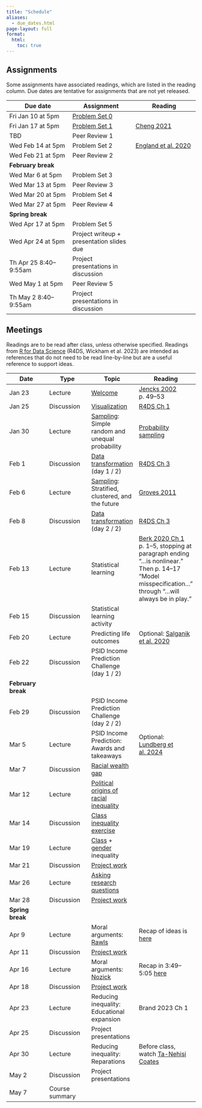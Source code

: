 ```yaml
---
title: "Schedule"
aliases:
  - due_dates.html
page-layout: full
format:
  html:
    toc: true
---
```


## Assignments

Some assignments have associated readings, which are listed in the reading column. Due dates are tentative for assignments that are not yet released.

| Due date | Assignment | Reading |
|---|---|---|
| Fri Jan 10 at 5pm | [Problem Set 0](assignments/pset0.qmd) |
| Fri Jan 17 at 5pm | [Problem Set 1](assignments/pset1.qmd) | [Cheng 2021](https://doi.org/10.1093/sf/soab003) |
| TBD | Peer Review 1 |
| Wed Feb 14 at 5pm | Problem Set 2 | [England et al. 2020](https://doi.org/10.1073/pnas.1918891117)
| Wed Feb 21 at 5pm | Peer Review 2 |
| **February break** | |
| Wed Mar 6 at 5pm | Problem Set 3 |
| Wed Mar 13 at 5pm | Peer Review 3 |
| Wed Mar 20 at 5pm | Problem Set 4 |
| Wed Mar 27 at 5pm | Peer Review 4 |
| **Spring break** | |
| Wed Apr 17 at 5pm | Problem Set 5 |
| Wed Apr 24 at 5pm | Project writeup + presentation slides due |
| Th Apr 25 8:40--9:55am | Project presentations in discussion |
| Wed May 1 at 5pm | Peer Review 5 |
| Th May 2 8:40--9:55am | Project presentations in discussion |

## Meetings

Readings are to be read after class, unless otherwise specified. Readings from [R for Data Science](https://r4ds.hadley.nz/) (R4DS, Wickham et al. 2023) are intended as references that do not need to be read line-by-line but are a useful reference to support ideas.

| Date | Type | Topic | Reading |
|---|---|---|---|
| Jan 23 | Lecture | [Welcome](topics/welcome.qmd) | [Jencks 2002](https://www.jstor.org/stable/20027737) p. 49--53 |
| Jan 25 | Discussion | [Visualization](topics/visualization.qmd) | [R4DS Ch 1](https://r4ds.hadley.nz/data-visualize)
| Jan 30 | Lecture | [Sampling](topics/sampling.qmd): Simple random and unequal probability | [Probability sampling](https://www150.statcan.gc.ca/n1/edu/power-pouvoir/ch13/prob/5214899-eng.htm) |
| Feb 1 | Discussion | [Data transformation](topics/data_transformation.qmd) (day 1 / 2) | [R4DS Ch 3](https://r4ds.hadley.nz/data-transform)
| Feb 6 | Lecture | [Sampling](topics/sampling.qmd): Stratified, clustered, and the future | [Groves 2011](https://academic.oup.com/poq/article/75/5/861/1831518)
| Feb 8 | Discussion | [Data transformation](topics/data_transformation.qmd) (day 2 / 2) | [R4DS Ch 3](https://r4ds.hadley.nz/data-transform)
| Feb 13 | Lecture | Statistical learning | [Berk 2020 Ch 1](https://link.springer.com/book/10.1007/978-3-030-40189-4) p. 1--5, stopping at paragraph ending "...is nonlinear." Then p. 14--17 "Model misspecification..." through "...will always be in play."
| Feb 15 | Discussion | Statistical learning activity |
| Feb 20 | Lecture | Predicting life outcomes | Optional: [Salganik et al. 2020](https://doi.org/10.1073/pnas.1915006117) |
| Feb 22 | Discussion | PSID Income Prediction Challenge (day 1 / 2) |
| **February break** |  |  |
| Feb 29 | Discussion | PSID Income Prediction Challenge (day 2 / 2) |
| Mar 5 | Lecture | PSID Income Prediction: Awards and takeaways | Optional: [Lundberg et al. 2024](https://arxiv.org/abs/2310.12871) |
| Mar 7 | Discussion | [Racial wealth gap](topics/race.qmd) |
| Mar 12 | Lecture | [Political origins of racial inequality](topics/race.qmd) |
| Mar 14 | Discussion | [Class inequality exercise](topics/class.qmd) |
| Mar 19 | Lecture | [Class](topics/class.qmd) + [gender](topics/gender.qmd) inequality |
| Mar 21 | Discussion | [Project work](assignments/project.qmd) |
| Mar 26 | Lecture | [Asking research questions](topics/asking_questions.qmd) |
| Mar 28 | Discussion | [Project work](assignments/project.qmd) |
| **Spring break** | | |
| Apr 9 | Lecture | Moral arguments: [Rawls](topics/moral_arguments.html#rawls-justice-as-fairness) | Recap of ideas is [here](https://www.youtube.com/watch?v=5-JQ17X6VNg)
| Apr 11 | Discussion | [Project work](assignments/project.qmd) |
| Apr 16 | Lecture | Moral arguments: [Nozick](topics/moral_arguments.html#nozick-justice-as-individual-rights) | Recap in 3:49--5:05 [here](https://youtu.be/H0CTHVCkm90?t=229)
| Apr 18 | Discussion | [Project work](assignments/project.qmd) |
| Apr 23 | Lecture | Reducing inequality: Educational expansion | Brand 2023 Ch 1 |
| Apr 25 | Discussion | Project presentations |
| Apr 30 | Lecture | Reducing inequality: Reparations | Before class, watch [Ta-Nehisi Coates](https://www.youtube.com/watch?v=kcCnQ3iRkys)
| May 2 | Discussion | Project presentations |
| May 7 | Course summary |


<!-- | Apr 30 | Lecture | Reducing inequality: Sentencing reform | Before class, explore [A Matter of Time](https://apps.urban.org/features/long-prison-terms/demographics.html) -->
